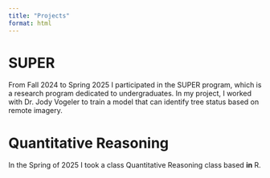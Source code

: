 ```yaml
---
title: "Projects"
format: html
---
```


# SUPER

From Fall 2024 to Spring 2025 I participated in the SUPER program, which is a research program dedicated to undergraduates. In my project, I worked with Dr. Jody Vogeler to train a model that can identify tree status based on remote imagery.

# Quantitative Reasoning

In the Spring of 2025 I took a class Quantitative Reasoning class based **in** R.
